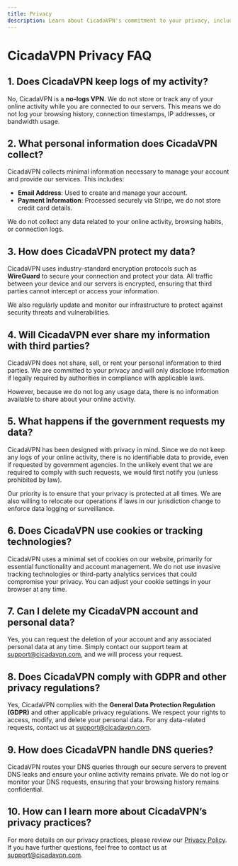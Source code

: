 ```yaml
---
title: Privacy
description: Learn about CicadaVPN's commitment to your privacy, including our no-logs policy and how we protect your data.
---
```


# CicadaVPN Privacy FAQ

## 1. Does CicadaVPN keep logs of my activity?
No, CicadaVPN is a **no-logs VPN**. We do not store or track any of your online activity while you are connected to our servers. This means we do not log your browsing history, connection timestamps, IP addresses, or bandwidth usage.

## 2. What personal information does CicadaVPN collect?
CicadaVPN collects minimal information necessary to manage your account and provide our services. This includes:
- **Email Address**: Used to create and manage your account.
- **Payment Information**: Processed securely via Stripe, we do not store credit card details.

We do not collect any data related to your online activity, browsing habits, or connection logs.

## 3. How does CicadaVPN protect my data?
CicadaVPN uses industry-standard encryption protocols such as **WireGuard** to secure your connection and protect your data. All traffic between your device and our servers is encrypted, ensuring that third parties cannot intercept or access your information.

We also regularly update and monitor our infrastructure to protect against security threats and vulnerabilities.

## 4. Will CicadaVPN ever share my information with third parties?
CicadaVPN does not share, sell, or rent your personal information to third parties. We are committed to your privacy and will only disclose information if legally required by authorities in compliance with applicable laws.

However, because we do not log any usage data, there is no information available to share about your online activity.

## 5. What happens if the government requests my data?
CicadaVPN has been designed with privacy in mind. Since we do not keep any logs of your online activity, there is no identifiable data to provide, even if requested by government agencies. In the unlikely event that we are required to comply with such requests, we would first notify you (unless prohibited by law).

Our priority is to ensure that your privacy is protected at all times. We are also willing to relocate our operations if laws in our jurisdiction change to enforce data logging or surveillance.

## 6. Does CicadaVPN use cookies or tracking technologies?
CicadaVPN uses a minimal set of cookies on our website, primarily for essential functionality and account management. We do not use invasive tracking technologies or third-party analytics services that could compromise your privacy. You can adjust your cookie settings in your browser at any time.

## 7. Can I delete my CicadaVPN account and personal data?
Yes, you can request the deletion of your account and any associated personal data at any time. Simply contact our support team at [support@cicadavpn.com](mailto:support@cicadavpn.com), and we will process your request.

## 8. Does CicadaVPN comply with GDPR and other privacy regulations?
Yes, CicadaVPN complies with the **General Data Protection Regulation (GDPR)** and other applicable privacy regulations. We respect your rights to access, modify, and delete your personal data. For any data-related requests, contact us at [support@cicadavpn.com](mailto:support@cicadavpn.com).

## 9. How does CicadaVPN handle DNS queries?
CicadaVPN routes your DNS queries through our secure servers to prevent DNS leaks and ensure your online activity remains private. We do not log or monitor your DNS requests, ensuring that your browsing history remains confidential.

## 10. How can I learn more about CicadaVPN’s privacy practices?
For more details on our privacy practices, please review our [Privacy Policy](#). If you have further questions, feel free to contact us at [support@cicadavpn.com](mailto:support@cicadavpn.com).
